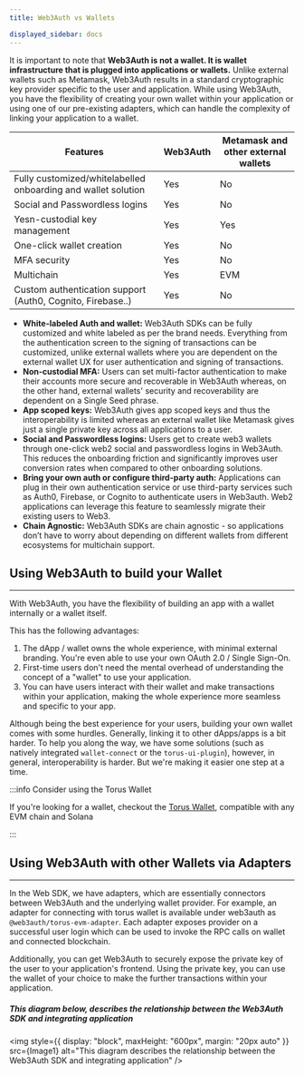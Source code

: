 ```yaml
---
title: Web3Auth vs Wallets

displayed_sidebar: docs
---
```



It is important to note that **Web3Auth is not a wallet. It is wallet infrastructure that is plugged into applications or wallets.** Unlike external
wallets such as Metamask, Web3Auth results in a standard cryptographic key provider specific to the user and application. While using Web3Auth, you
have the flexibility of creating your own wallet within your application or using one of our pre-existing adapters, which can handle the complexity of
linking your application to a wallet.

| **Features**                                                  | **Web3Auth** | **Metamask and other external wallets** |
| ------------------------------------------------------------- | ------------ | --------------------------------------- |
| Fully customized/whitelabelled onboarding and wallet solution | Yes          | No                                      |
| Social and Passwordless logins                                | Yes          | No                                      |
| Yesn-custodial key management                                 | Yes          | Yes                                     |
| One-click wallet creation                                     | Yes          | No                                      |
| MFA security                                                  | Yes          | No                                      |
| Multichain                                                    | Yes          | EVM                                     |
| Custom authentication support (Auth0, Cognito, Firebase..)    | Yes          | No                                      |

- **White-labeled Auth and wallet:** Web3Auth SDKs can be fully customized and white labeled as per the brand needs. Everything from the
  authentication screen to the signing of transactions can be customized, unlike external wallets where you are dependent on the external wallet UX
  for user authentication and signing of transactions.
- **Non-custodial MFA:** Users can set multi-factor authentication to make their accounts more secure and recoverable in Web3Auth whereas, on the
  other hand, external wallets' security and recoverability are dependent on a Single Seed phrase.
- **App scoped keys:** Web3Auth gives app scoped keys and thus the interoperability is limited whereas an external wallet like Metamask gives just a
  single private key across all applications to a user.
- **Social and Passwordless logins:** Users get to create web3 wallets through one-click web2 social and passwordless logins in Web3Auth. This reduces
  the onboarding friction and significantly improves user conversion rates when compared to other onboarding solutions.
- **Bring your own auth or configure third-party auth:** Applications can plug in their own authentication service or use third-party services such as
  Auth0, Firebase, or Cognito to authenticate users in Web3auth. Web2 applications can leverage this feature to seamlessly migrate their existing
  users to Web3.
- **Chain Agnostic:** Web3Auth SDKs are chain agnostic - so applications don’t have to worry about depending on different wallets from different
  ecosystems for multichain support.

## Using Web3Auth to build your Wallet

---

With Web3Auth, you have the flexibility of building an app with a wallet internally or a wallet itself.

This has the following advantages:

1. The dApp / wallet owns the whole experience, with minimal external branding. You're even able to use your own OAuth 2.0 / Single Sign-On.
2. First-time users don't need the mental overhead of understanding the concept of a "wallet" to use your application.
3. You can have users interact with their wallet and make transactions within your application, making the whole experience more seamless and specific
   to your app.

Although being the best experience for your users, building your own wallet comes with some hurdles. Generally, linking it to other dApps/apps is a
bit harder. To help you along the way, we have some solutions (such as natively integrated `wallet-connect` or the `torus-ui-plugin`), however, in
general, interoperability is harder. But we're making it easier one step at a time.

:::info Consider using the Torus Wallet

If you're looking for a wallet, checkout the [Torus Wallet](https://docs.tor.us/), compatible with any EVM chain and Solana

:::

## Using Web3Auth with other Wallets via Adapters

---

In the Web SDK, we have adapters, which are essentially connectors between Web3Auth and the underlying wallet provider. For example, an adapter for
connecting with torus wallet is available under web3auth as `@web3auth/torus-evm-adapter`. Each adapter exposes provider on a successful user login
which can be used to invoke the RPC calls on wallet and connected blockchain.

Additionally, you can get Web3Auth to securely expose the private key of the user to your application's frontend. Using the private key, you can use
the wallet of your choice to make the further transactions within your application.

##### This diagram below, describes the relationship between the Web3Auth SDK and integrating application

<img
  style={{ display: "block", maxHeight: "600px", margin: "20px auto" }}
  src={Image1}
  alt="This diagram describes the relationship between the Web3Auth SDK and integrating application"
/>
